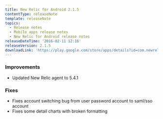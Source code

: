 ```yaml
---
title: New Relic for Android 2.1.5
contentType: releaseNote
template: releaseNote
topics:
  - Release notes
  - Mobile apps release notes
  - New Relic for Android release notes
releaseDateTime: '2016-02-11 12:16'
releaseVersion: 2.1.5
downloadLink: 'https://play.google.com/store/apps/details?id=com.newrelic.rpm&hl=en'
---
```


### Improvements

* Updated New Relic agent to 5.4.1

### Fixes

* Fixes account switching bug from user password account to saml/sso account
* Fixes some detail charts with broken formatting
